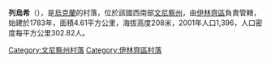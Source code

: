 {{coord|48|56|17|N|29|37|28|E|scale:30000|display=title}}

'''列烏希'''（{{lang-uk|Леухи}}），是[[烏克蘭|烏克蘭]]的村落，位於該國西南部[[文尼察州|文尼察州]]，由[[伊林齊區|伊林齊區]]負責管轄，始建於1783年，面積4.61平方公里，海拔高度208米，2001年人口1,396，人口密度每平方公里302.82人。

[[Category:文尼察州村落|Category:文尼察州村落]]
[[Category:伊林齊區村落|Category:伊林齊區村落]]


{{Vinnytsia-geo-stub}}